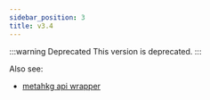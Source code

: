 ```yaml
---
sidebar_position: 3
title: v3.4
---
```


:::warning Deprecated
This version is deprecated.
:::

Also see:
- [metahkg api wrapper](https://gitlab.com/metahkg/metahkg-api)


<Swagger url="https://openapi.metahkg.org/v3.4/openapi.yaml" />
